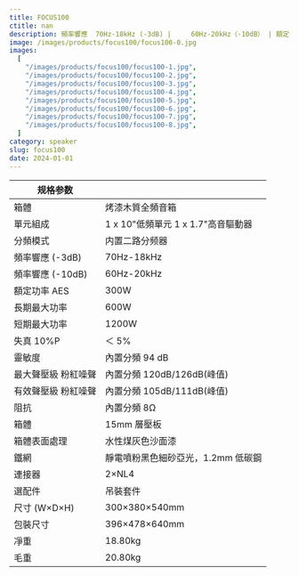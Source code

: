 ```yaml
---
title: FOCUS100
ctitle: nan
description: 頻率響應  70Hz-18kHz (-3dB) |     60Hz-20kHz（-10dB） | 額定功率AES 300W | 靈敏度 94 dB
image: /images/products/focus100/focus100-0.jpg
images:
  [
    "/images/products/focus100/focus100-1.jpg",
    "/images/products/focus100/focus100-2.jpg",
    "/images/products/focus100/focus100-3.jpg",
    "/images/products/focus100/focus100-4.jpg",
    "/images/products/focus100/focus100-5.jpg",
    "/images/products/focus100/focus100-6.jpg",
    "/images/products/focus100/focus100-7.jpg",
    "/images/products/focus100/focus100-8.jpg",
  ]
category: speaker
slug: focus100
date: 2024-01-01
---
```


| 规格参数            |                                    |
| ------------------- | ---------------------------------- |
| 箱體                | 烤漆木質全頻音箱                   |
| 單元組成            | 1 x 10"低頻單元 1 x 1.7"高音驅動器 |
| 分頻模式            | 内置二路分频器                     |
| 頻率響應 (-3dB)     | 70Hz-18kHz                         |
| 頻率響應 (-10dB)    | 60Hz-20kHz                         |
| 額定功率 AES        | 300W                               |
| 長期最大功率        | 600W                               |
| 短期最大功率        | 1200W                              |
| 失真 10%P           | ＜ 5%                              |
| 靈敏度              | 內置分頻 94 dB                     |
| 最大聲壓級 粉紅噪聲 | 內置分頻 120dB/126dB(峰值)         |
| 有效聲壓級 粉紅噪聲 | 內置分頻 105dB/111dB(峰值)         |
| 阻抗                | 內置分頻 8Ω                        |
| 箱體                | 15mm 層壓板                        |
| 箱體表面處理        | 水性煤灰色沙面漆                   |
| 鐵網                | 靜電噴粉黑色細砂亞光，1.2mm 低碳鋼 |
| 連接器              | 2×NL4                              |
| 選配件              | 吊裝套件                           |
| 尺寸 (W×D×H)        | 300×380×540mm                      |
| 包裝尺寸            | 396×478×640mm                      |
| 凈重                | 18.80kg                            |
| 毛重                | 20.80kg                            |
